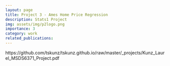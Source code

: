 ```yaml
---
layout: page
title: Project 3 - Ames Home Price Regression
description: Stats1 Project
img: assets/img/p2logo.png
importance: 3
category: work
related_publications: 
---
```


https://github.com/tskunz/tskunz.github.io/raw/master/_projects/Kunz_Laurel_MSDS6371_Project.pdf